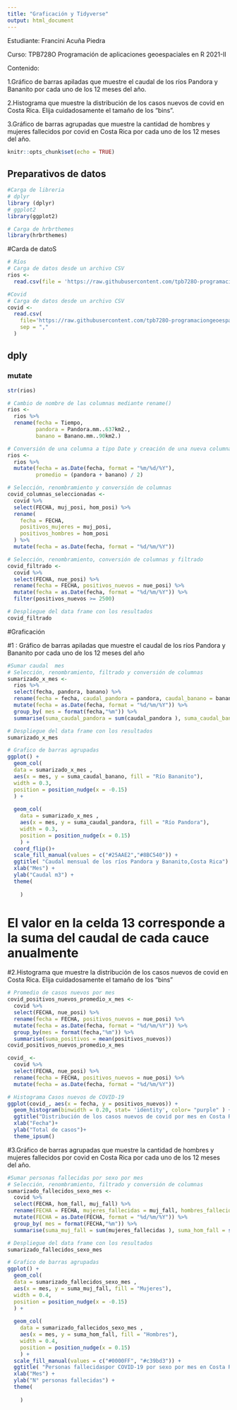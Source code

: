 ```yaml
---
title: "Graficación y Tidyverse"
output: html_document
---
```

Estudiante: Francini Acuña Piedra

Curso: TPB728O Programación de aplicaciones geoespaciales en R 2021-II

Contenido:

1.Gráfico de barras apiladas que muestre el caudal de los ríos Pandora y Bananito por cada uno de los 12 meses del año.

2.Histograma que muestre la distribución de los casos nuevos de covid en Costa Rica. Elija cuidadosamente el tamaño de los “bins”.

3.Gráfico de barras agrupadas que muestre la cantidad de hombres y mujeres fallecidos por covid en Costa Rica por cada uno de los 12 meses del año.

```r
knitr::opts_chunk$set(echo = TRUE)
```

## Preparativos de datos

```r
#Carga de libreria
# dplyr
library (dplyr)
# ggplot2
library(ggplot2)

```
```r
# Carga de hrbrthemes
library(hrbrthemes)
```
#Carda de datoS
```r
# Ríos
# Carga de datos desde un archivo CSV
rios <-
  read.csv(file = 'https://raw.githubusercontent.com/tpb728O-programaciongeoespacialr/2021ii/main/datos/hidrologia/fdc/fdc.csv')

#Covid
# Carga de datos desde un archivo CSV
covid <- 
  read.csv(
    file='https://raw.githubusercontent.com/tpb728O-programaciongeoespacialr/2021ii/main/datos/minsalud/covid/ultimafecha_CSV_GENERAL.csv', 
    sep = ","
  )

```
## dply

### mutate 

```r

str(rios)
```
```r
# Cambio de nombre de las columnas mediante rename()
rios <-
  rios %>%
  rename(fecha = Tiempo,
         pandora = Pandora.mm..637km2.,
         banano = Banano.mm..90km2.)
```

```r
# Conversión de una columna a tipo Date y creación de una nueva columna
rios <-
  rios %>%
  mutate(fecha = as.Date(fecha, format = "%m/%d/%Y"),
         promedio = (pandora + banano) / 2)
```


```r
# Selección, renombramiento y conversión de columnas
covid_columnas_seleccionadas <-
  covid %>%
  select(FECHA, muj_posi, hom_posi) %>%
  rename(
    fecha = FECHA,
    positivos_mujeres = muj_posi,
    positivos_hombres = hom_posi
  ) %>%
  mutate(fecha = as.Date(fecha, format = "%d/%m/%Y"))

```

```r
# Selección, renombramiento, conversión de columnas y filtrado
covid_filtrado <-
  covid %>%
  select(FECHA, nue_posi) %>%
  rename(fecha = FECHA, positivos_nuevos = nue_posi) %>%
  mutate(fecha = as.Date(fecha, format = "%d/%m/%Y")) %>%
  filter(positivos_nuevos >= 2500)

# Despliegue del data frame con los resultados
covid_filtrado
```


#Graficación

#1 : Gráfico de barras apiladas que muestre el caudal de los ríos Pandora y Bananito por cada uno de los 12 meses del año

```r

#Sumar caudal  mes
# Selección, renombramiento, filtrado y conversión de columnas
sumarizado_x_mes <-
  rios %>%
  select(fecha, pandora, banano) %>%
  rename(fecha = fecha, caudal_pandora = pandora, caudal_banano = banano) %>%
  mutate(fecha = as.Date(fecha, format = "%d/%m/%Y")) %>%
  group_by( mes = format(fecha,"%m")) %>%
  summarise(suma_caudal_pandora = sum(caudal_pandora ), suma_caudal_banano = sum(caudal_banano))

# Despliegue del data frame con los resultados
sumarizado_x_mes 
```

```r
# Grafico de barras agrupadas
ggplot() +
  geom_col(
  data = sumarizado_x_mes ,
  aes(x = mes, y = suma_caudal_banano, fill = "Río Bananito"),
  width = 0.3,
  position = position_nudge(x = -0.15)
  ) +
  
  geom_col(
    data = sumarizado_x_mes ,
    aes(x = mes, y = suma_caudal_pandora, fill = "Río Pandora"),
    width = 0.3,
    position = position_nudge(x = 0.15)
    ) +
  coord_flip()+
  scale_fill_manual(values = c("#25AAE2","#8BC540")) +
  ggtitle( "Caudal mensual de los ríos Pandora y Bananito,Costa Rica") +
  xlab("Mes") +
  ylab("Caudal m3") +
  theme(
    
    )
```
# El valor en la celda 13 corresponde a la suma del caudal de cada cauce anualmente


#2.Histograma que muestre la distribución de los casos nuevos de covid en Costa Rica. Elija cuidadosamente el tamaño de los “bins”

```r
# Promedio de casos nuevos por mes
covid_positivos_nuevos_promedio_x_mes <-
  covid %>%
  select(FECHA, nue_posi) %>%
  rename(fecha = FECHA, positivos_nuevos = nue_posi) %>%
  mutate(fecha = as.Date(fecha, format = "%d/%m/%Y")) %>%
  group_by(mes = format(fecha,"%m")) %>%
  summarise(suma_positivos = mean(positivos_nuevos))
covid_positivos_nuevos_promedio_x_mes
```

```r
covid_ <-
  covid %>%
  select(FECHA, nue_posi) %>%
  rename(fecha = FECHA, positivos_nuevos = nue_posi) %>%
  mutate(fecha = as.Date(fecha, format = "%d/%m/%Y"))
```

```r
# Histograma Casos nuevos de COVID-19
ggplot(covid_, aes(x = fecha, y = positivos_nuevos)) +
  geom_histogram(binwidth = 0.20, stat= 'identity', color= "purple" ) +
  ggtitle("Distribución de los casos nuevos de covid por mes en Costa Rica") +
  xlab("Fecha")+
  ylab("Total de casos")+
  theme_ipsum()
```



#3.Gráfico de barras agrupadas que muestre la cantidad de hombres y mujeres fallecidos por covid en Costa Rica por cada uno de los 12 meses del año.


```r
#Sumar personas fallecidas por sexo por mes
# Selección, renombramiento, filtrado y conversión de columnas
sumarizado_fallecidos_sexo_mes <-
  covid %>%
  select(FECHA, hom_fall, muj_fall) %>%
  rename(FECHA = FECHA, mujeres_fallecidas = muj_fall, hombres_fallecidos = hom_fall) %>%
  mutate(FECHA = as.Date(FECHA, format = "%d/%m/%Y")) %>%
  group_by( mes = format(FECHA,"%m")) %>%
  summarise(suma_muj_fall = sum(mujeres_fallecidas ), suma_hom_fall = sum(hombres_fallecidos))

# Despliegue del data frame con los resultados
sumarizado_fallecidos_sexo_mes 
```


```r
# Grafico de barras agrupadas
ggplot() +
  geom_col(
  data = sumarizado_fallecidos_sexo_mes ,
  aes(x = mes, y = suma_muj_fall, fill = "Mujeres"),
  width = 0.4,
  position = position_nudge(x = -0.15)
  ) +
  
  geom_col(
    data = sumarizado_fallecidos_sexo_mes ,
    aes(x = mes, y = suma_hom_fall, fill = "Hombres"),
    width = 0.4,
    position = position_nudge(x = 0.15)
    ) +
  scale_fill_manual(values = c("#0000FF", "#c39bd3")) +
  ggtitle( "Personas fallecidaspor COVID-19 por sexo por mes en Costa Rica") +
  xlab("Mes") +
  ylab("N° personas fallecidas") +
  theme(
    
    )


```

















